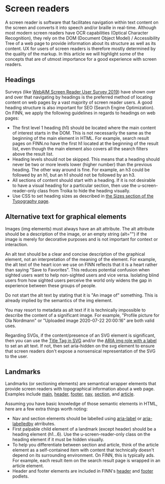 # Screen readers
A screen reader is software that facilitates navigation within text content on the screen and converts it into speech and/or braille in real-time. Although most modern screen readers have OCR capabilities (Optical Character Recognition), they rely on the DOM (Document Object Model) / Accessibility Tree of a web page to provide information about its structure as well as its content. UX for users of screen readers is therefore mostly determined by the quality of the markup. In this article we will highlight some of the concepts that are of utmost importance for a good experience with screen readers.

## Headings

Surveys (like [WebAIM Screen Reader User Survey 2019](https://webaim.org/projects/screenreadersurvey8/)) have shown over and over that navigating by headings is the preferred method of locating content on web pages by a vast majority of screen reader users. A good heading structure is also important for SEO (Search Engine Optimization). On FINN, we apply the following guidelines in regards to headings on web pages:

- The first level 1 heading (h1) should be located where the main content of interest starts in the DOM. This is not necessarily the same as the beginning of the main element in HTML. For example, search result pages on FINN.no have the first h1 located at the beginning of the result list, even though the main element also covers all the search filters above the result list.
- Heading levels should not be skipped. This means that a heading should never be two or more levels lower (higher number) than the previous heading. The other way around is fine. For example, an h3 could be followed by an h1, but an h1 should not be followed by an h3.
- All sections of content should start with a heading. If it is not desirable to have a visual heading for a particular section, then use the u-screen-reader-only class from Troika to hide the heading visually.
- Use CSS to set heading sizes as described in [the Sizes section of the Typography page](/guidelines/typography/design/#sizes).

## Alternative text for graphical elements

Images (img elements) must always have an alt attribute. The alt attribute should be a description of the image, or an empty string (alt="") if the image is merely for decorative purposes and is not important for context or interaction.

An alt text should be a clear and concise description of the graphical element, not an interpretation of the meaning of the element.
For example, the alt text of the heart icon we use on FINN reflects that it is a heart rather than saying "Save to Favorites". This reduces potential confusion when sighted users want to help non-sighted users and vice versa.
Isolating blind users from how sighted users perceive the world only widens the gap in experience between these groups of people.

Do not start the alt text by stating that it is "An image of" something. This is already implied by the semantics of the img element.

You may resort to metadata as alt text if it is technically impossible to describe the content of a significant image. For example, "Profile picture for Ola Nordmann" or "Uploaded image 2020-07-22 20:00:16" are both valid uses.

Regarding SVGs, if the content/presence of an SVG element is significant, then you can use the [Title Tag in SVG](https://developer.mozilla.org/en-US/docs/Web/SVG/Element/title) and/or the [ARIA img role with a label](https://developer.mozilla.org/en-US/docs/Web/Accessibility/ARIA/Roles/Role_Img) to set an alt text. If not, then set aria-hidden on the svg element to ensure that screen readers don't expose a nonsensical representation of the SVG to the user.

## Landmarks

Landmarks (or sectioning elements) are semantical wrapper elements that provide screen readers with topographical information about a web page. Examples include
[main](https://developer.mozilla.org/en-US/docs/Web/HTML/Element/main),
[header](https://developer.mozilla.org/en-US/docs/Web/HTML/Element/header),
[footer](https://developer.mozilla.org/en-US/docs/Web/HTML/Element/footer),
[nav](https://developer.mozilla.org/en-US/docs/Web/HTML/Element/nav),
[section](https://developer.mozilla.org/en-US/docs/Web/HTML/Element/section), and
[article](https://developer.mozilla.org/en-US/docs/Web/HTML/Element/article).

Assuming you have basic knowledge of those semantic elements in HTML, here are a few extra things worth noting:

- Nav and section elements should be labelled using [aria-label](https://developer.mozilla.org/en-US/docs/Web/Accessibility/ARIA/ARIA_Techniques/Using_the_aria-label_attribute) or [aria-labelledby](https://developer.mozilla.org/en-US/docs/Web/Accessibility/ARIA/ARIA_Techniques/Using_the_aria-labelledby_attribute) atrributes.
- First palpable child element of a landmark (except header) should be a heading element (h1...6). Use the u-screen-reader-only class on the heading element if it must be hidden visually.
- To help you differentiate between section and article, think of the article element as a self-contained item with content that technically doesn't depend on its surrounding environment. On FINN, this is typically ads. For example, each result item on the search result page is wrapped in an article element.
- Header and footer elements are included in FINN's [header](https://github.schibsted.io/finn/header) and [footer](https://github.schibsted.io/finn/footer) podlets.
